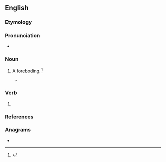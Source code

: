 ==English==

===Etymology===
{{suffix|en|abode|ing}}

===Pronunciation===
* {{a|US}} {{IPA|/əˈboʊ.dɪŋ/|lang=en}}

===Noun===
{{en-noun}}

# {{lb|en|obsolete}} A [[foreboding]]. {{defdate|Attested from the late 16<sup>th</sup> century to the early 18<sup>th</sup> century.}}<ref name=SOED>{{R:SOED5|page=6}}</ref>
#* {{quote-book|lang=en|year=1625|author=George Chapman, J. M. R. Margeson
|title=The conspiracy and tragedy of Charles, Duke of Byron
|url=http://books.google.com/books?id=9aMnAAAAMAAJ
|publisher=Manchester University Press
|page=127
|editor=J. M. R. Margeson
|passage=Why suffer you that ill-'''aboding''' vermin To breed so near your bosom?}}

===Verb===
{{head|en|present participle}}

# {{present participle of|abode|lang=en|nocat=1}}

===References===
<references/>

===Anagrams===
* {{anagrams|en|a=abdgino|Baoding}}